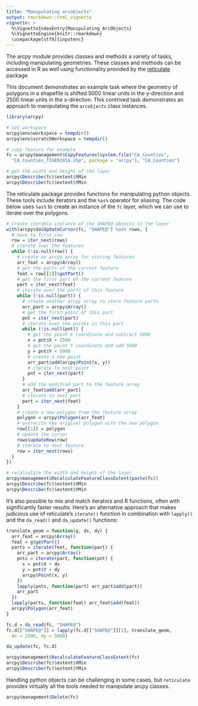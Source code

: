 ```yaml
---
title: "Manipulating arcobjects"
output: rmarkdown::html_vignette
vignette: >
  %\VignetteIndexEntry{Manipulating ArcObjects}
  %\VignetteEngine{knitr::rmarkdown}
  \usepackage[utf8]{inputenc}
---
```


The arcpy module provides classes and methods a variety of tasks,
including manipulating geometries. These classes and methods can
be accessed in R as well using functionality provided by the 
[reticulate](https://cran.r-project.org/package=reticulate) 
package.

This document demonstrates an example task where the geometry of 
polygons in a shapefile is shifted 5000 linear units in the y-direction
and 2500 linear units in the x-direction. This contrived task 
demonstrates an approach to manipulating the `arcobjects` class 
instances.

```r
library(arcpy)
```

```r
# set workspace
arcpy$env$workspace = tempdir()
arcpy$env$scratchWorkspace = tempdir()

# copy feature for example
fc = arcpy$management$CopyFeatures(system.file("CA_Counties",
  "CA_Counties_TIGER2016.shp", package = "arcpy"), "CA_Counties")

# get the width and height of the layer
arcpy$Describe(fc)$extent$XMin
arcpy$Describe(fc)$extent$YMin
```

The reticulate package provides functions for manipulating python 
objects. These tools include iterators and the `%as%` operator
for aliasing. The code below uses `%as%` to create an instance
of the `fc` layer, which we can use to iterate over the polygons.

```r
# create iterable instance of the SHAPE@ objects in the layer
with(arcpy$da$UpdateCursor(fc, "SHAPE@") %as% rows, {
  # move to first row
  row = iter_next(rows)
  # iterate over the features
  while (!is.null(row)) {
    # create an arcpy array for storing features
    arr_feat = arcpy$Array()
    # get the parts of the current feature
    feat = row[[1]]$getPart()
    # get the first part of the current feature
    part = iter_next(feat)
    # iterate over the parts of this feature
    while (!is.null(part)) {
      # create another arcpy array to store feature parts
      arr_part = arcpy$Array()
      # get the first point of this part
      pnt = iter_next(part)
      # iterate over the points in this part
      while (!is.null(pnt)) {
        # get the point X coordinate and subtract 5000
        x = pnt$X + 2500
        # get the point Y coordinate and add 5000
        y = pnt$Y + 5000
        # create a new point
        arr_part$add(arcpy$Point(x, y))
        # iterate to next point
        pnt = iter_next(part)
      }
      # add the modified part to the feature array
      arr_feat$add(arr_part)
      # iterate to next part
      part = iter_next(feat)
    }
    # create a new polygon from the feature array
    polygon = arcpy$Polygon(arr_feat)
    # overwrite the original polygon with the new polygon
    row[[1]] = polygon
    # update the cursor
    rows$updateRow(row)
    # iterate to next feature
    row = iter_next(rows)
  }
})

# recalculate the width and height of the layer
arcpy$management$RecalculateFeatureClassExtent(paste(fc))
arcpy$Describe(fc)$extent$XMin
arcpy$Describe(fc)$extent$YMin
```

It's also possible to mix and match iterators and R functions, often
with significantly faster results. Here's an alternative approach that
makes judicious use of reticulate's `iterate()`
function in combination with `lapply()` and the `da_read()` and
`da_update()` functions:

```r
translate_geom = function(g, dx, dy) {
  arr_feat = arcpy$Array()
  feat = g$getPart()
  parts = iterate(feat, function(part) {
    arr_part = arcpy$Array()
    pnts = iterate(part, function(pnt) {
      x = pnt$X + dx
      y = pnt$Y + dy
      arcpy$Point(x, y)
    })
    lapply(pnts, function(part) arr_part$add(part))
    arr_part
  })
  lapply(parts, function(feat) arr_feat$add(feat))
  arcpy$Polygon(arr_feat)
}

fc.d = da_read(fc, "SHAPE@")
fc.d[["SHAPE@"]] = lapply(fc.d[["SHAPE@"]][1], translate_geom,
  dx = 2500, dy = 5000)

da_update(fc, fc.d)

arcpy$management$RecalculateFeatureClassExtent(fc)
arcpy$Describe(fc)$extent$XMin
arcpy$Describe(fc)$extent$YMin
```

Handling python objects can be challenging in some cases, but
`reticulate` provides virtually all the tools needed to manipulate
arcpy classes.

```r
arcpy$management$Delete(fc)
```
